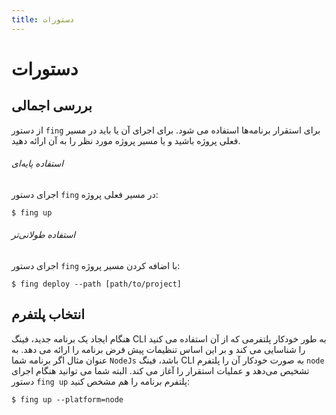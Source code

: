 ```yaml
---
title: دستورات
---
```


# دستورات

## بررسی اجمالی

از دستور `fing` برای استقرار برنامه‌ها استفاده می شود. برای اجرای آن یا باید در مسیر فعلی  پروژه باشید و یا مسیر پروژه مورد نظر را به آن ارائه دهید.

###### استفاده پایه‌ای
اجرای دستور `fing` در مسیر فعلی پروژه:

```
$ fing up
```




###### استفاده طولانی‌تر
اجرای دستور `fing` با اضافه کردن مسیر پروژه:
```
$ fing deploy --path [path/to/project]
```


## انتخاب پلتفرم
هنگام ایجاد یک برنامه جدید، فینگ CLI  به طور خودکار پلتفرمی که از آن استفاده می کنید را شناسایی می کند و بر این اساس تنظیمات پیش فرض برنامه را ارائه می دهد. به عنوان مثال اگر برنامه شما  `NodeJs` باشد، فینگ CLI به صورت خودکار آن را پلتفرم `node` تشخیص  می‌دهد و عملیات استقرار را آغاز می کند. البته شما می توانید هنگام اجرای دستور `fing up` پلتفرم برنامه را هم مشخص کنید:
```
$ fing up --platform=node
```